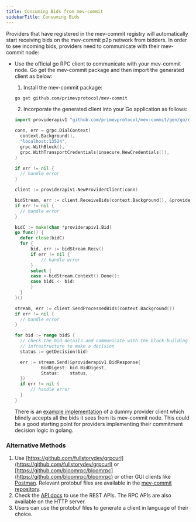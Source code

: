 ```yaml
---
title: Consuming Bids from mev-commit
sidebarTitle: Consuming Bids
---
```


Providers that have registered in the mev-commit registry will automatically start receiving bids on the mev-commit p2p network from bidders. In order to see incoming bids, providers need to communicate with their mev-commit node:

- Use the official go RPC client to communicate with your mev-commit node. Go get the mev-commit package and then import the generated client as below:

  1. Install the mev-commit package:

  ```bash ❯_ terminal
  go get github.com/primevprotocol/mev-commit
  ```

  2. Incorporate the generated client into your Go application as follows:

  ```go
  import providerapiv1 "github.com/primevprotocol/mev-commit/gen/go/rpc/providerapi/v1"

  conn, err = grpc.DialContext(
  	context.Background(),
  	"localhost:13524",
  	grpc.WithBlock(),
  	grpc.WithTransportCredentials(insecure.NewCredentials()),
  )

  if err != nil {
  	// handle error
  }

  client := providerapiv1.NewProviderClient(conn)

  bidStream, err := client.ReceiveBids(context.Background(), &providerapiv1.EmptyMessage{})
  if err != nil {
  	// handle error
  }

  bidC := make(chan *providerapiv1.Bid)
  go func() {
  	defer close(bidC)
  	for {
  		bid, err := bidStream.Recv()
  		if err != nil {
  			// handle error
  		}
  		select {
  		case <-bidStream.Context().Done():
  		case bidC <- bid:
  		}
  	}
  }()

  stream, err := client.SendProcessedBids(context.Background())
  if err != nil {
  	// handle error
  }

  for bid := range bidS {
  	// check the bid details and communicate with the block-building
  	// infrastructure to make a decision
  	status := getDecision(bid)

  	err := stream.Send(&providerapiv1.BidResponse{
  			BidDigest: bid.BidDigest,
  			Status:    status,
  	})
  	if err != nil {
  		// handle error
  	}
  }
  ```

  There is an [example implementation](https://github.com/primevprotocol/mev-commit/tree/main/examples/provideremulator) of a dummy provider client which blindly accepts all the bids it sees from its mev-commit node. This could be a good starting point for providers implementing their commitment decision logic in golang.

### Alternative Methods

1. Use [https://github.com/fullstorydev/grpcurl](https://github.com/fullstorydev/grpcurl) or [https://github.com/bloomrpc/bloomrpc](https://github.com/bloomrpc/bloomrpc) or other GUI clients like [Postman](https://www.postman.com). Relevant protobuf files are available in the [mev-commit repository](https://github.com/primevprotocol/mev-commit).
2. Check the [API docs](/api-reference/introduction) to use the REST APIs. The RPC APIs are also available on the HTTP server.
3. Users can use the protobuf files to generate a client in language of their choice.

